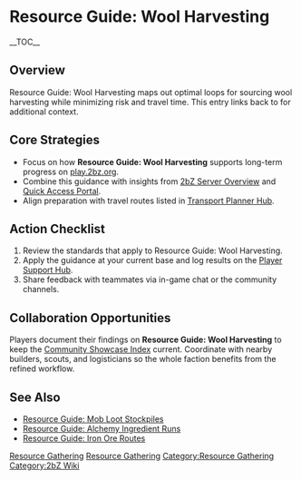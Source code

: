 {{Short description|Resource Guide: Wool Harvesting maps out optimal loops for sourcing wool harvesting while minimizing risk and travel time}}
= Resource Guide: Wool Harvesting =
{{2bZ Navbox}}
__TOC__

== Overview ==
Resource Guide: Wool Harvesting maps out optimal loops for sourcing wool harvesting while
minimizing risk and travel time. This entry links back to [[Category:Resource
Gathering|Resource Gathering]] for additional context.

== Core Strategies ==
* Focus on how '''Resource Guide: Wool Harvesting''' supports long-term progress on [[play.2bz.org]].
* Combine this guidance with insights from [[2bZ Server Overview]] and [[Quick Access Portal]].
* Align preparation with travel routes listed in [[Transport Planner Hub]].

== Action Checklist ==
# Review the [[Category:Resource Gathering|Resource Gathering]] standards that apply to Resource Guide: Wool Harvesting.
# Apply the guidance at your current base and log results on the [[Player Support Hub]].
# Share feedback with teammates via in-game chat or the community channels.

== Collaboration Opportunities ==
Players document their findings on '''Resource Guide: Wool Harvesting''' to keep the
[[Community Showcase Index]] current. Coordinate with nearby builders, scouts, and
logisticians so the whole faction benefits from the refined workflow.

== See Also ==
* [[Resource Guide: Mob Loot Stockpiles]]
* [[Resource Guide: Alchemy Ingredient Runs]]
* [[Resource Guide: Iron Ore Routes]]

[[Category:Resource Gathering]]
[[Category:2bZ Wiki]]
